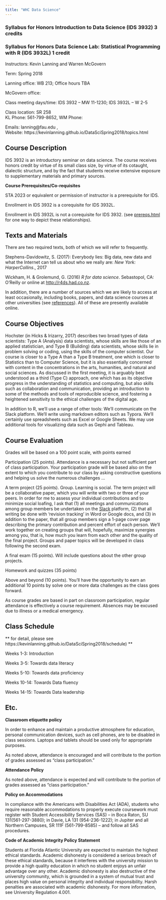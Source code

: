 ```yaml
---
title: "WHC Data Science"
---
```


### Syllabus for Honors Introduction to Data Science (IDS 3932) 3 credits

### Syllabus for Honors Data Science Lab: Statistical Programming with R (IDS 3932L) 1 credit

Instructors: Kevin Lanning and Warren McGovern

Term: Spring 2018

Lanning office: WB 213; Office hours TBA

McGovern office: 

Class meeting days/time: IDS 3932 – MW 11-1230; IDS 3932L – W 2-5

Class location: SR 258  
KL Phone: 561-799-8652, WM Phone: 

Emails: lanning\@fau.edu ,  
Website: https://kevinlanning.github.io/DataSciSpring2018/topics.html

## Course Description 

IDS 3932 is an introductory seminar on data science. The course receives honors
credit by virtue of its small class size, by virtue of its cotaught, dialectic
structure, and by the fact that students receive extensive exposure to
supplementary materials and primary sources.

**Course Prerequisites/Co-requisites**

STA 2023 or equivalent or permission of instructor is a prerequisite for IDS.

Enrollment in IDS 3932 is a corequisite for IDS 3932L.

Enrollment in IDS 3932L is not a corequisite for IDS 3932. (see [prereqs.html](https://kevinlanning.github.io/DataSciSpring2018/prereqs.html) for one way to depict these relationships).


## Texts and Materials

There are two required texts, both of which we will refer to frequently.

Stephens-Davidowitz, S. (2017): Everybody lies: Big data, new data and what the
Internet can tell us about who we really are: *New York: HarperCollins*., 2017

Wickham, H. & Grolemund, G. (2016) *R for data science*. Sebastopol, CA: O’Reilly or online at [http://r4ds.had.co.nz](http://r4ds.had.co.nz).

In addition, there are a number of sources which we are likely to access at least occasionally, including books, papers, and data science courses at other universities (see [references](https://kevinlanning.github.io/DataSciSpring2018/references)). All of these are presently available online.

## Course Objectives

Hochster (in Hicks & Irizarry, 2017) describes two broad types of data
scientists: Type A (Analysis) data scientists, whose skills are like those of an
applied statistician, and Type B (Building) data scientists, whose skills lie in
problem solving or coding, using the skills of the computer scientist. Our
course is closer to a Type A than a Type B treatment, one which is closer to
Statistics than to Computer Science, but it is also essentially concerned with
content in the concentrations in the arts, humanities, and natural and social
sciences. As discussed in the first meeting, it is arguably best understood as a
third (Type C) approach, one which has as its objective progress in the
understanding of statistics and computing, but also skills such as collaboration
and communication, providing an introduction to some of the methods and tools of
reproducible science, and fostering a heightened sensitivity to the ethical
challenges of the digital age.

In addition to R, we'll use a range of other tools: We'll communicate on the
Slack platform. We'll write using markdown editors such as Typora. We'll
certainly use spreadsheets such as Excel or Google Sheets. We may use additional
tools for visualizing data such as Gephi and Tableau.

## Course Evaluation

Grades will be based on a 100 point scale, with points earned 

Participation (25 points). Attendance is a necessary but not sufficient part of class participation. Your participation grade will be based also on the extent to which you contribute to our class by asking constructive questions and helping us solve the numerous challenges ... 

A term project (25 points). Group. Learning is social. The term project will be a collaborative paper, which you
will write with two or three of your peers. In order for me to assess your
individual contributions and to minimize social loafing, I ask that (1) all
meetings and communications among group members be undertaken on the
[Slack](https://honorscollege.slack.com/) platform, (2) that all writing be done
with ‘revision tracking’ in Word or Google docs, and (3) in addition to the
paper, that all group members sign a 1-page cover page describing the primary
contribution and percent effort of each person. We’ll work together on creating
groups that will, hopefully, maximize synergies among you, that is, how much you
learn from each other and the quality of the final project. Groups and paper
topics will be developed in class following the second exam.

A final exam (15 points). Will include questions about the other group projects.

Homework and quizzes (35 points) 

Above and beyond (10 points). You'll have the opportunity to earn an additional 10 points by solve one or more data challenges as the class goes forward.

As course grades are based in part on classroom participation, regular
attendance is effectively a course requirement. Absences may be excused due to
illness or a medical emergency.

## Class Schedule 

** for detail, please see https://kevinlanning.github.io/DataSciSpring2018/schedule) ** 

Weeks 1-3: Introduction

Weeks 3-5: Towards data literacy

Weeks 5-10: Towards data proficiency

Weeks 10-14: Towards Data fluency

Weeks 14-15: Towards Data leadership

## Etc.

**Classroom etiquette policy**

In order to enhance and maintain a productive atmosphere for education, personal
communication devices, such as cell phones, are to be disabled in class
sessions. Laptops and tablets should be used only for appropriate purposes.

As noted above, attendance is encouraged and will contribute to the portion of
grades assessed as “class participation.”

**Attendance Policy**

As noted above, attendance is expected and will contribute to the portion of
grades assessed as “class participation.”

**Policy on Accommodations**

In compliance with the Americans with Disabilities Act (ADA), students who
require reasonable accommodations to properly execute coursework must register
with Student Accessibility Services (SAS) -- in Boca Raton, SU
131(561-297-3880); in Davie, LA 131 (954-236-1222); in Jupiter and all Northern
Campuses, SR 111F (561-799-8585) – and follow all SAS procedures.

**Code of Academic Integrity Policy Statement**

Students at Florida Atlantic University are expected to maintain the highest
ethical standards. Academic dishonesty is considered a serious breach of these
ethical standards, because it interferes with the university mission to provide
a high quality education in which no student enjoys an unfair advantage over any
other. Academic dishonesty is also destructive of the university community,
which is grounded in a system of mutual trust and places high value on personal
integrity and individual responsibility. Harsh penalties are associated with
academic dishonesty. For more information, see University Regulation 4.001.

